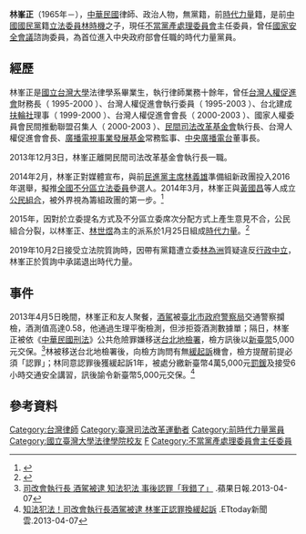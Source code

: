 {{Infobox Officeholder
|圖像     =
|圖像大小 = 200
|圖像說明 = 
|姓名     = 林峯正
|本名     = 
|字       = 
|號       =  
|其他姓名 = 
|性別     = 男
|籍貫     = 
|出生日期 = {{birth year and age|1965}}
|出生地點 = {{ROC}}
|逝世日期 = 
|逝世地點 = 
|居處     = 
|安葬地點 = 
|政黨     = {{nonp}}（2019年10月2日－）
|其他政黨     = {{時代力量}}（2015年1月25日－2019年10月2日<ref>[https://news.ltn.com.tw/news/politics/breakingnews/2933670 承諾退出時代力量 林峯正：我退出那個政黨沒有問題].自由時報.2019-10-02</ref>）
| office = {{ROC}}第2任[[不當黨產處理委員會|不當黨產處理委員會]]主任委員
| premierroc = [[賴清德|賴清德]]<br>[[蘇貞昌|蘇貞昌]]
| term_start   = 2017年9月8日
| term_end    = 
| predecessor = [[顧立雄|顧立雄]]
|專業     = 
|父母     = [[林時機|林時機]]（父親）
|配偶     = 解瑄
|子女     = 
|親屬     = 
|國籍     = {{ROC}}
|宗教信仰  = 
|學歷     = 
|母校     = 
|網站     = 
|簽名     = 
|腳註     =
|別名     = 
|獲獎     = 
|著作     = 
| educate = 
*[[國立臺灣大學|國立臺灣大學]]法律學系學士
| past = 
*[[台灣人權促進會|台灣人權促進會]]財務長（ 1995-2000 ）
*台灣人權促進會執行委員（ 1995-2003 ）
*台北建成[[扶輪社|扶輪社]]理事（ 1999-2000 ）
*台灣人權促進會會長（ 2000-2003 ）
*國家人權委員會民間推動聯盟召集人（ 2000-2003 ）
*[[民間司法改革基金會|民間司法改革基金會]]執行長
*[[台灣人權促進會|台灣人權促進會]]會長
*[[廣播電視事業發展基金|財團法人廣播電視事業發展基金會]]常務監事
*[[中央廣播電台|中央廣播電台]]董事長
*[[時代力量|時代力量]]建黨工程隊副總隊長
*[[國家安全會議_(中華民國)|國家安全會議]]諮詢委員
*[[行政院|行政院]][[不當黨產處理委員會|不當黨產處理委員會]]（第2任）主任委員
}}
'''林峯正'''（1965年－），[[中華民國|中華民國]]律師、政治人物，無黨籍，前[[時代力量|時代力量]]籍，是前[[中國國民黨|中國國民黨]]籍[[立法委員|立法委員]][[林時機|林時機]]之子，現任[[不當黨產處理委員會|不當黨產處理委員會]]主任委員，曾任[[國家安全會議_(中華民國)|國家安全會議]]諮詢委員，為首位進入中央政府部會任職的時代力量黨員。

==經歷==
林峯正是[[國立台灣大學|國立台灣大學]]法律學系畢業生，執行律師業務十餘年，曾任[[台灣人權促進會|台灣人權促進會]]財務長（ 1995-2000 ）、台灣人權促進會執行委員（ 1995-2003 ）、台北建成[[扶輪社|扶輪社]]理事（ 1999-2000 ）、台灣人權促進會會長（ 2000-2003 ）、國家人權委員會民間推動聯盟召集人（ 2000-2003 ）、[[民間司法改革基金會|民間司法改革基金會]]執行長、台灣人權促進會會長、[[廣播電視事業發展基金|廣播電視事業發展基金]]常務監事、[[中央廣播電台|中央廣播電台]]董事長。

2013年12月3日，林峯正離開民間司法改革基金會執行長一職。

2014年2月，林峯正對媒體宣布，與前[[民進黨主席|民進黨主席]][[林義雄|林義雄]]準備組新政團投入2016年選舉，擬推[[全國不分區|全國不分區]][[立法委員|立法委員]]參選人。2014年3月，林峯正與[[黃國昌|黃國昌]]等人成立[[公民組合|公民組合]]，被外界視為籌組政團的第一步。<ref>{{cite news|url=http://www.stormmediagroup.com/opencms/news/detail/5a81e19b-a2d2-11e3-b526-ef2804cba5a1/?uuid=5a81e19b-a2d2-11e3-b526-ef2804cba5a1|title=黃國昌組「公民組合」 2016進軍國會|publisher=[[風傳媒|風傳媒]]|date=2014-03-03|last=李惠珍 |deadurl=yes|archiveurl=https://web.archive.org/web/20140531161931/http://www.stormmediagroup.com/opencms/news/detail/5a81e19b-a2d2-11e3-b526-ef2804cba5a1/?uuid=5a81e19b-a2d2-11e3-b526-ef2804cba5a1|archivedate=2014-05-31|df=}}</ref>

2015年，因對於立委提名方式及不分區立委席次分配方式上產生意見不合，公民組合分裂，以林峯正、[[林世煜|林世煜]]為主的派系於1月25日組成[[時代力量|時代力量]]。<ref>{{cite news|url=http://news.ltn.com.tw/news/politics/paper/850413|title=第三勢力 「時代力量」今組黨|publisher=[[自由時報|自由時報]]|date=2015-01-25|last=陳慧萍|accessdate=2015-02-23|archive-date=2020-12-15|archive-url=https://web.archive.org/web/20201215111642/https://news.ltn.com.tw/news/politics/paper/850413|dead-url=no}}</ref>

2019年10月2日接受立法院質詢時，因帶有黨籍遭立委[[林為洲|林為洲]]質疑違反[[行政中立|行政中立]]，林峯正於質詢中承諾退出時代力量。

==事件==
2013年4月5日晚間，林峯正和友人聚餐，[[酒駕|酒駕]]被[[臺北市政府警察局|臺北市政府警察局]]交通警察攔檢，酒測值高達0.58，他通過生理平衡檢測，但涉拒簽酒測數據單；隔日，林峯正被依《[[中華民國刑法|中華民國刑法]]》公共危險罪嫌移送[[台北地檢署|台北地檢署]]，檢方訊後以[[新臺幣|新臺幣]]5,000元交保。<ref>[http://www.appledaily.com.tw/appledaily/article/headline/20130407/34936666/ 司改會執行長 酒駕被逮 知法犯法 事後認罪「我錯了」] {{Wayback|url=http://www.appledaily.com.tw/appledaily/article/headline/20130407/34936666/ |date=20130412135912 }}.蘋果日報.2013-04-07</ref>林被移送台北地檢署後，向檢方詢問有無[[緩起訴|緩起訴]]機會，檢方提醒前提必須「認罪」；林同意認罪後獲緩起訴1年，被處分繳新臺幣4萬5,000元[[罰鍰|罰鍰]]及接受6小時交通安全講習，訊後諭令新臺幣5,000元交保。<ref>[http://www.ettoday.net/news/20130407/188954.htm 知法犯法！司改會執行長酒駕被逮 林峯正認罪換緩起訴] {{Wayback|url=http://www.ettoday.net/news/20130407/188954.htm |date=20190612214926 }}.ETtoday新聞雲.2013-04-07</ref>

==參考資料==
<div class="references-small"><references />
</div>

{{賴清德內閣}}
{{Portal bar|台灣|政治|人物}}

[[Category:台灣律師|Category:台灣律師]]
[[Category:臺灣司法改革運動者|Category:臺灣司法改革運動者]]
[[Category:前時代力量黨員|Category:前時代力量黨員]]
[[Category:國立臺灣大學法律學院校友|Category:國立臺灣大學法律學院校友]]
[[Category:林姓|F]]
[[Category:不當黨產處理委員會主任委員|Category:不當黨產處理委員會主任委員]]